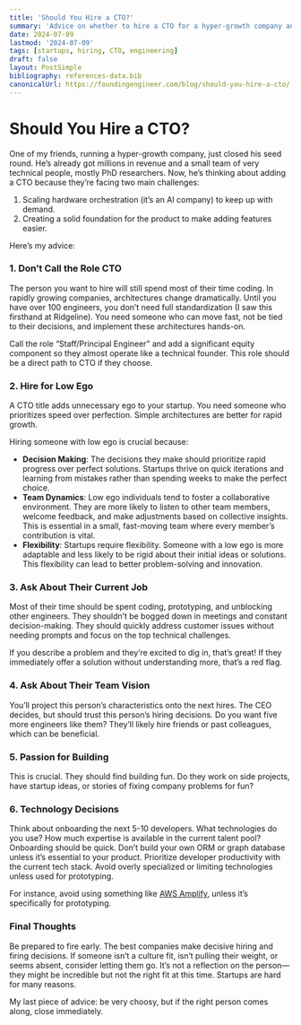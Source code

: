 ```yaml
---
title: 'Should You Hire a CTO?'
summary: 'Advice on whether to hire a CTO for a hyper-growth company and the considerations involved.'
date: 2024-07-09
lastmod: '2024-07-09'
tags: [startups, hiring, CTO, engineering]
draft: false
layout: PostSimple
bibliography: references-data.bib
canonicalUrl: https://foundingengineer.com/blog/should-you-hire-a-cto/
---
```


# Should You Hire a CTO?

One of my friends, running a hyper-growth company, just closed his seed round. He’s already got millions in revenue and a small team of very technical people, mostly PhD researchers. Now, he’s thinking about adding a CTO because they’re facing two main challenges:

1. Scaling hardware orchestration (it’s an AI company) to keep up with demand.
2. Creating a solid foundation for the product to make adding features easier.

Here’s my advice:

### 1. Don’t Call the Role CTO

The person you want to hire will still spend most of their time coding. In rapidly growing companies, architectures change dramatically. Until you have over 100 engineers, you don’t need full standardization (I saw this firsthand at Ridgeline). You need someone who can move fast, not be tied to their decisions, and implement these architectures hands-on.

Call the role “Staff/Principal Engineer” and add a significant equity component so they almost operate like a technical founder. This role should be a direct path to CTO if they choose.

### 2. Hire for Low Ego

A CTO title adds unnecessary ego to your startup. You need someone who prioritizes speed over perfection. Simple architectures are better for rapid growth.

Hiring someone with low ego is crucial because:

- **Decision Making**: The decisions they make should prioritize rapid progress over perfect solutions. Startups thrive on quick iterations and learning from mistakes rather than spending weeks to make the perfect choice.
- **Team Dynamics**: Low ego individuals tend to foster a collaborative environment. They are more likely to listen to other team members, welcome feedback, and make adjustments based on collective insights. This is essential in a small, fast-moving team where every member’s contribution is vital.
- **Flexibility**: Startups require flexibility. Someone with a low ego is more adaptable and less likely to be rigid about their initial ideas or solutions. This flexibility can lead to better problem-solving and innovation.

### 3. Ask About Their Current Job

Most of their time should be spent coding, prototyping, and unblocking other engineers. They shouldn’t be bogged down in meetings and constant decision-making. They should quickly address customer issues without needing prompts and focus on the top technical challenges.

If you describe a problem and they’re excited to dig in, that’s great! If they immediately offer a solution without understanding more, that’s a red flag.

### 4. Ask About Their Team Vision

You’ll project this person’s characteristics onto the next hires. The CEO decides, but should trust this person’s hiring decisions. Do you want five more engineers like them? They’ll likely hire friends or past colleagues, which can be beneficial.

### 5. Passion for Building

This is crucial. They should find building fun. Do they work on side projects, have startup ideas, or stories of fixing company problems for fun?

### 6. Technology Decisions

Think about onboarding the next 5-10 developers. What technologies do you use? How much expertise is available in the current talent pool? Onboarding should be quick. Don’t build your own ORM or graph database unless it’s essential to your product. Prioritize developer productivity with the current tech stack. Avoid overly specialized or limiting technologies unless used for prototyping.

For instance, avoid using something like [AWS Amplify](https://aws.amazon.com/amplify/), unless it’s specifically for prototyping.

### Final Thoughts

Be prepared to fire early. The best companies make decisive hiring and firing decisions. If someone isn’t a culture fit, isn’t pulling their weight, or seems absent, consider letting them go. It’s not a reflection on the person—they might be incredible but not the right fit at this time. Startups are hard for many reasons.

My last piece of advice: be very choosy, but if the right person comes along, close immediately.
